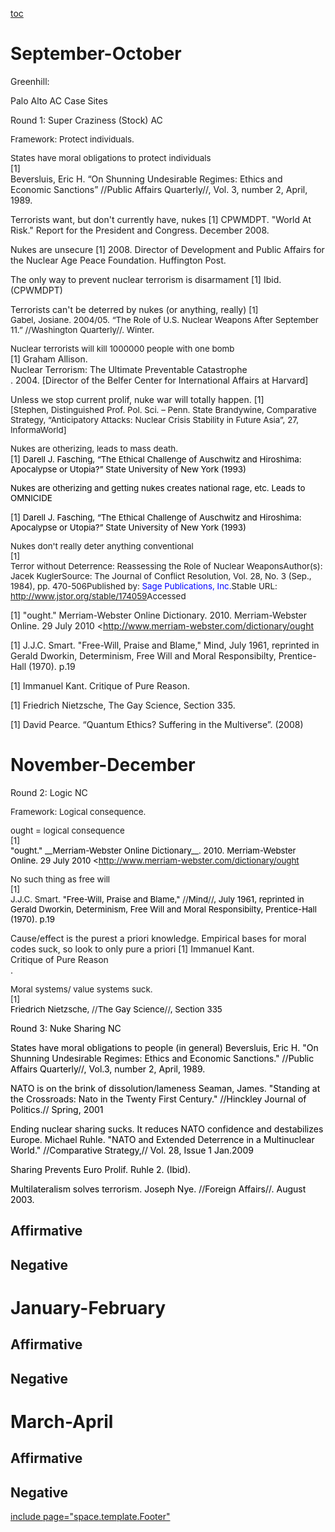 [[toc]]
=September-October= 
Greenhill: 

Palo Alto AC Case Sites

Round 1: Super Craziness (Stock) AC

<span style="display: block; font-size: 10pt;">Framework: Protect individuals. </span>

<span style="display: block; font-size: 10pt;">States have moral obligations to protect individuals </span>
[1]
<span style="display: block; mso-fareast-font-family: SimSun;">Beversluis, Eric H. “On Shunning Undesirable Regimes: Ethics and Economic Sanctions” //Public Affairs Quarterly//, Vol. 3, number 2, April, 1989. </span>

Terrorists want, but don't currently have, nukes
[1]
CPWMDPT. "World At Risk." Report for the President and Congress. December 2008.

Nukes are unsecure
[1]
2008. Director of Development and Public Affairs for the Nuclear Age Peace Foundation. Huffington Post.


The only way to prevent nuclear terrorism is disarmament
[1]
Ibid. (CPWMDPT)

Terrorists can't be deterred by nukes (or anything, really)
<span style="font-size: 10pt;">[1]</span>
<span style="display: block; font-size: 10pt;">Gabel, Josiane. 2004/05. “The Role of U.S. Nuclear Weapons After September 11.” //Washington Quarterly//. Winter. </span>

<span style="display: block; font-size: 10pt;">Nuclear terrorists will kill 1000000 people with one bomb </span>
[1]
Graham Allison.  
<span style="display: block; mso-bidi-font-style: normal;">Nuclear Terrorism: The Ultimate Preventable Catastrophe</span>
. 2004. [Director of the Belfer Center for International Affairs at Harvard]

Unless we stop current prolif, nuke war will totally happen.
[1]
<span style="display: block; font-size: 10pt;">[Stephen, Distinguished Prof. Pol. Sci. – Penn. State Brandywine, Comparative Strategy, “Anticipatory Attacks: Nuclear Crisis Stability in Future Asia”, 27, InformaWorld] </span>

<span style="display: block; font-size: 10pt;">Nukes are otherizing, leads to mass death. </span>
[1]
<span style="color: black; font-size: 10pt;">Darell J. Fasching, “The Ethical Challenge of Auschwitz and Hiroshima: Apocalypse or Utopia?” State University of New York (1993)</span>


<span style="color: black; font-size: 10pt;">Nukes are otherizing and getting nukes creates national rage, etc. Leads to OMNICIDE</span>

[1]
<span style="color: black; font-size: 10pt;">Darell J. Fasching, “The Ethical Challenge of Auschwitz and Hiroshima: Apocalypse or Utopia?” State University of New York (1993)</span>


<span style="display: block; font-size: 10pt;">Nukes don't really deter anything conventional </span>
<span style="font-size: 10pt;">[1]</span>
<span style="display: block; font-size: 10pt;">Terror without Deterrence: Reassessing the Role of Nuclear WeaponsAuthor(s): Jacek KuglerSource: The Journal of Conflict Resolution, Vol. 28, No. 3 (Sep., 1984), pp. 470-506Published by: <span style="color: blue;">Sage Publications, Inc.</span>Stable URL: <span style="color: blue;">http://www.jstor.org/stable/174059</span>Accessed </span>

[1] "ought." Merriam-Webster Online Dictionary. 2010. Merriam-Webster Online. 29 July 2010 <http://www.merriam-webster.com/dictionary/ought

[1] J.J.C. Smart. "Free-Will, Praise and Blame," Mind, July 1961, reprinted in Gerald Dworkin, Determinism, Free Will and Moral Responsibilty, Prentice-Hall (1970). p.19

[1] Immanuel Kant. Critique of Pure Reason.

[1] Friedrich Nietzsche, The Gay Science, Section 335.

[1] David Pearce. “Quantum Ethics? Suffering in the Multiverse”. (2008) 

=November-December= 

Round 2: Logic NC

<span style="display: block; font-size: 10pt;">Framework: Logical consequence. </span>

<span style="display: block; font-size: 10pt;">ought = logical consequence </span>
<span style="font-size: 10pt;">[1]</span>
<span style="color: black; display: block; font-size: 10pt;">"ought." __Merriam-Webster Online Dictionary__. 2010. Merriam-Webster Online. 29 July 2010 <http://www.merriam-webster.com/dictionary/ought </span>


<span style="display: block; font-size: 10pt;">No such thing as free will </span>
<span style="font-size: 10pt;">[1]</span>
<span style="display: block; font-size: 10pt;">J.J.C. Smart. <span class="apple-style-span"><span style="color: black;">"Free-Will, Praise and Blame,"</span> //<span style="color: black;">Mind</span>//<span style="color: black;">, July 1961, reprinted in Gerald Dworkin, Determinism, Free Will and Moral Responsibilty, Prentice-Hall (1970). p.19</span></span></span>

Cause/effect is the purest a priori knowledge. Empirical bases for moral codes suck, so look to only pure a priori
[1]
Immanuel Kant.  
<span style="display: block; mso-bidi-font-style: normal;">Critique of Pure Reason</span>
.

<span style="display: block; font-size: 10pt;">Moral systems/ value systems suck. </span>
<span style="font-size: 10pt;">[1]</span>
<span style="display: block; font-size: 10pt;"><span class="apple-style-span"><span style="color: black;">Friedrich Nietzsche,</span> //<span style="color: black;">The Gay Science</span>//<span style="color: black;">, Section 335</span></span></span>


<span style="color: black;">Round 3: Nuke Sharing NC</span>

<span style="color: black;">States have moral obligations to people (in general)</span>
<span style="color: black;">Beversluis, Eric H. "On Shunning Undesirable Regimes: Ethics and Economic Sanctions." //Public Affairs Quarterly//, Vol.3, number 2, April, 1989.</span>

<span style="color: black;">NATO is on the brink of dissolution/lameness</span>
<span style="color: black;">Seaman, James. "Standing at the Crossroads: Nato in the Twenty First Century." //Hinckley Journal of Politics.// Spring, 2001</span>

<span style="color: black;">Ending nuclear sharing sucks. It reduces NATO confidence and destabilizes Europe.</span>
<span style="color: black;">Michael Ruhle. "NATO and Extended Deterrence in a Multinuclear World." //Comparative Strategy,// Vol. 28, Issue 1 Jan.2009</span>

<span style="color: black;">Sharing Prevents Euro Prolif.</span>
<span style="color: black;">Ruhle 2. (Ibid).</span>

<span style="color: black;">Multilateralism solves terrorism.</span>
<span style="color: black;">Joseph Nye. //Foreign Affairs//. August 2003.</span>

==Affirmative== 
==Negative== 

=January-February= 
==Affirmative== 
==Negative== 

=March-April= 
==Affirmative== 
==Negative== 

[[include page="space.template.Footer"]]